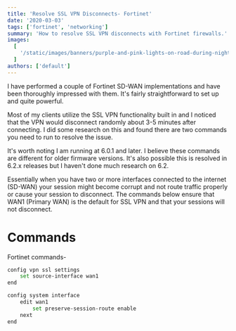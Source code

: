 ```yaml
---
title: 'Resolve SSL VPN Disconnects- Fortinet'
date: '2020-03-03'
tags: ['fortinet', 'networking']
summary: 'How to resolve SSL VPN disconnects with Fortinet firewalls.'
images:
  [
    '/static/images/banners/purple-and-pink-lights-on-road-during-night-time__antonmaksimov__5642-su-yUikXZrloQc.jpg',
  ]
authors: ['default']
---
```

I have performed a couple of Fortinet SD-WAN implementations and have been thoroughly impressed with them. It's fairly straightforward to set up and quite powerful.

Most of my clients utilize the SSL VPN functionality built in and I noticed that the VPN would disconnect randomly about 3-5 minutes after connecting. I did some research on this and found there are two commands you need to run to resolve the issue.

It's worth noting I am running at 6.0.1 and later. I believe these commands are different for older firmware versions. It's also possible this is resolved in 6.2.x releases but I haven't done much research on 6.2.

Essentially when you have two or more interfaces connected to the internet (SD-WAN) your session might become corrupt and not route traffic properly or cause your session to disconnect. The commands below ensure that WAN1 (Primary WAN) is the default for SSL VPN and that your sessions will not disconnect.

# Commands

Fortinet commands-

```bash
config vpn ssl settings
    set source-interface wan1
end

config system interface
    edit wan1
        set preserve-session-route enable
    next
end
```
